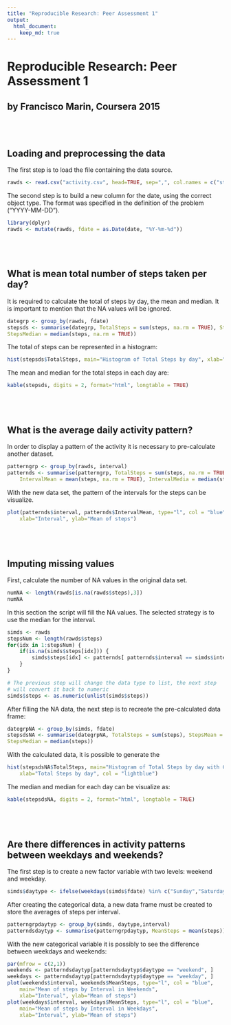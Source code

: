 ```yaml
---
title: "Reproducible Research: Peer Assessment 1"
output: 
  html_document:
    keep_md: true
---
```


# Reproducible Research: Peer Assessment 1
## by Francisco Marin, Coursera 2015 

## </br>
## Loading and preprocessing the data
The first step is to load the file containing the data source.
```r
rawds <- read.csv("activity.csv", head=TRUE, sep=",", col.names = c("steps","date","interval"))
```
The second step is to build a new column for the date, using the correct object type. 
The format was specified in the definition of the problem ("YYYY-MM-DD").
```r
library(dplyr)
rawds <- mutate(rawds, fdate = as.Date(date, "%Y-%m-%d"))
```

## </br>
## What is mean total number of steps taken per day?
It is required to calculate the total of steps by day, the mean and median. It is important to mention 
that the NA values will be ignored.
```r
dategrp <- group_by(rawds, fdate)
stepsds <- summarise(dategrp, TotalSteps = sum(steps, na.rm = TRUE), StepsMean = mean(steps, na.rm = TRUE), 
StepsMedian = median(steps, na.rm = TRUE))
```
The total of steps can be represented in a histogram:
```r
hist(stepsds$TotalSteps, main="Histogram of Total Steps by day", xlab="Total Steps by day", col = "lightblue")
```

The mean and median for the total steps in each day are:
```r
kable(stepsds, digits = 2, format="html", longtable = TRUE)
```

## </br>
## What is the average daily activity pattern?
In order to display a pattern of the activity it is necessary to pre-calculate another dataset.
```r
patterngrp <- group_by(rawds, interval)
patternds <- summarise(patterngrp, TotalSteps = sum(steps, na.rm = TRUE), 
	IntervalMean = mean(steps, na.rm = TRUE), IntervalMedia = median(steps, na.rm = TRUE))
```

With the new data set, the pattern of the intervals for the steps can be visualize.
```r
plot(patternds$interval, patternds$IntervalMean, type="l", col = "blue", main="Mean of steps by Interval", 
	xlab="Interval", ylab="Mean of steps")
```

## </br>
## Imputing missing values
First, calculate the number of NA values in the original data set.
```r
numNA <- length(rawds[is.na(rawds$steps),3])
numNA
```

In this section the script will fill the NA values. The selected strategy is to use the median
for the interval. 
```r
simds <- rawds
stepsNum <- length(rawds$steps)
for(idx in 1:stepsNum) {
	if(is.na(simds$steps[idx])) {
		simds$steps[idx] <- patternds[ patternds$interval == simds$interval[idx] , 4]
	}
}

# The previous step will change the data type to list, the next step
# will convert it back to numeric
simds$steps <- as.numeric(unlist(simds$steps))
```

After filling the NA data, the next step is to recreate the pre-calculated data frame:
```r
dategrpNA <- group_by(simds, fdate)
stepsdsNA <- summarise(dategrpNA, TotalSteps = sum(steps), StepsMean = mean(steps), 
StepsMedian = median(steps))
```

With the calculated data, it is possible to generate the 
```r
hist(stepsdsNA$TotalSteps, main="Histogram of Total Steps by day with Corrected NA values",
	xlab="Total Steps by day", col = "lightblue")
```

The median and median for each day can be visualize as:
```r
kable(stepsdsNA, digits = 2, format="html", longtable = TRUE)
```

## </br>
## Are there differences in activity patterns between weekdays and weekends?

The first step is to create a new factor variable with two levels: weekend and weekday.
```r
simds$daytype <- ifelse(weekdays(simds$fdate) %in% c("Sunday","Saturday"), "weekend","weekday")
```

After creating the categorical data, a new data frame must be created to store the averages of steps per interval.
```r
patterngrpdaytyp <- group_by(simds, daytype,interval)
patterndsdaytyp <- summarise(patterngrpdaytyp, MeanSteps = mean(steps))
```

With the new categorical variable it is possibly to see the difference between weekdays and weekends:
```r
par(mfrow = c(2,1))
weekends <- patterndsdaytyp[patterndsdaytyp$daytype == "weekend", ]
weekdays <- patterndsdaytyp[patterndsdaytyp$daytype == "weekday", ]
plot(weekends$interval, weekends$MeanSteps, type="l", col = "blue", 
	main="Mean of steps by Interval in Weekends", 
	xlab="Interval", ylab="Mean of steps")
plot(weekdays$interval, weekdays$MeanSteps, type="l", col = "blue", 
	main="Mean of steps by Interval in Weekdays", 
	xlab="Interval", ylab="Mean of steps")
```
